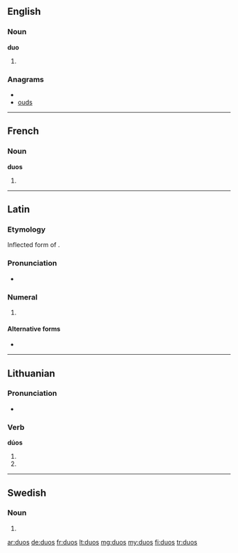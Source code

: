 ==English==

===Noun===
'''duo'''

# {{plural of|[[duo]]}}

===Anagrams===
* {{alphagram|dosu}}
* [[ouds#English|ouds]]

----

==French==

===Noun===
'''duos''' {{m}}

# {{plural of|[[duo]]|lang=fr}}

----

==Latin==

===Etymology===
Inflected form of {{term|duo||two|lang=la}}.

===Pronunciation===
* {{a|Classical}} {{IPA|/ˈdu.oːs/||lang=la}}

===Numeral===
{{la-num-form|duōs}}

# {{inflection of|duo|duo|acc|m|lang=la}}

====Alternative forms====
* {{l|la|duo}}

----

==Lithuanian==

===Pronunciation===
* {{IPA|[ˈduɔs]|lang=lt}}

===Verb===
'''dúos'''

# {{lt-form-verb|3s|fut|duoti}}
# {{lt-form-verb|3p|fut|duoti}}

----

==Swedish==

===Noun===
{{infl|sv|noun form}}

# {{sv-noun-form-indef-gen|duo}}

[[ar:duos]]
[[de:duos]]
[[fr:duos]]
[[lt:duos]]
[[mg:duos]]
[[my:duos]]
[[fi:duos]]
[[tr:duos]]